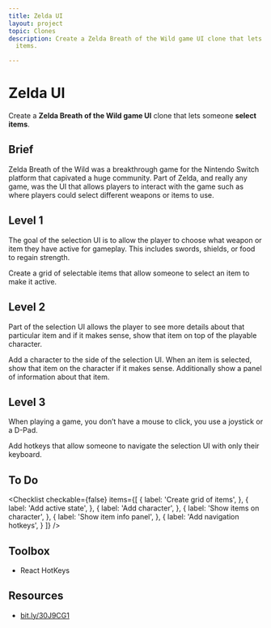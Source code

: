 ```yaml
---
title: Zelda UI
layout: project
topic: Clones
description: Create a Zelda Breath of the Wild game UI clone that lets someone select
  items.

---
```


<ProjectHeader>

# Zelda UI

Create a <strong className="color-blue">Zelda Breath of the Wild game UI</strong> clone that lets someone <strong className="color-purple">select items</strong>.

</ProjectHeader>

<ProjectContent>

## Brief

Zelda Breath of the Wild was a breakthrough game for the Nintendo Switch platform that capivated a huge community. Part of Zelda, and really any game, was the UI that allows players to interact with the game such as where players could select different weapons or items to use.

## Level 1

The goal of the selection UI is to allow the player to choose what weapon or item they have active for gameplay. This includes swords, shields, or food to regain strength.

Create a grid of selectable items that allow someone to select an item to make it active.

<LoginRequired>

## Level 2

Part of the selection UI allows the player to see more details about that particular item and if it makes sense, show that item on top of the playable character.

Add a character to the side of the selection UI. When an item is selected, show that item on the character if it makes sense. Additionally show a panel of information about that item.

## Level 3

When playing a game, you don’t have a mouse to click, you use a joystick or a D-Pad.

Add hotkeys that allow someone to navigate the selection UI with only their keyboard.

</LoginRequired>

</ProjectContent>

<ProjectSidebar>

## To Do

<Checklist checkable={false} items={\[
{
label: 'Create grid of items',
},
{
label: 'Add active state',
},
{
label: 'Add character',
},
{
label: 'Show items on character',
},
{
label: 'Show item info panel',
},
{
label: 'Add navigation hotkeys',
}
\]} />

## Toolbox

* React HotKeys

## Resources

* [bit.ly/30J9CG1](https://bit.ly/30J9CG1)

</ProjectSidebar>